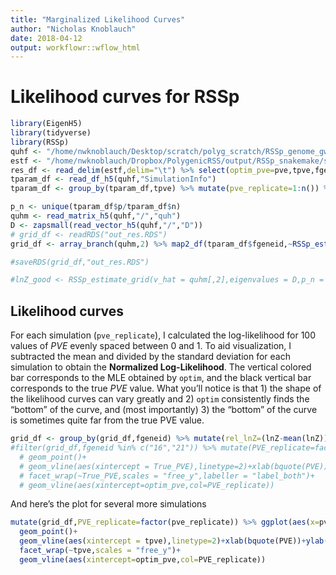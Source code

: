 ```yaml
---
title: "Marginalized Likelihood Curves"
author: "Nicholas Knoblauch"
date: 2018-04-12
output: workflowr::wflow_html
---
```


# Likelihood curves for RSSp

```r
library(EigenH5)
library(tidyverse)
library(RSSp)
quhf <- "/home/nwknoblauch/Desktop/scratch/polyg_scratch/RSSp_genome_gwas_quh/chr2_genred2_genred2_T_omni_RatherLargePVE_T_F.h5"
estf <- "/home/nwknoblauch/Dropbox/PolygenicRSS/output/RSSp_snakemake/sim_chr2_genred2_genred2_T_omni_gwas_RSSp_res_RatherLargePVE_0.0_T_F_F.txt.gz"
res_df <- read_delim(estf,delim="\t") %>% select(optim_pve=pve,tpve,fgeneid) %>% mutate(fgeneid=as.character(fgeneid))
tparam_df <- read_df_h5(quhf,"SimulationInfo")
tparam_df <- group_by(tparam_df,tpve) %>% mutate(pve_replicate=1:n()) %>% ungroup()

p_n <- unique(tparam_df$p/tparam_df$n)
quhm <- read_matrix_h5(quhf,"/","quh")
D <- zapsmall(read_vector_h5(quhf,"/","D"))
# grid_df <- readRDS("out_res.RDS")
grid_df <- array_branch(quhm,2) %>% map2_df(tparam_df$fgeneid,~RSSp_estimate_grid(v_hat = .x,eigenvalues = D,p_n = p_n,grid_points = 100)%>% mutate(fgeneid=.y)) %>% inner_join(tparam_df)

#saveRDS(grid_df,"out_res.RDS")

#lnZ_good <- RSSp_estimate_grid(v_hat = quhm[,2],eigenvalues = D,p_n = p_n,grid_points = 50) %>% mutate(fgeneid="21") %>% inner_join(tparam_df)  
```


## Likelihood curves

For each simulation (`pve_replicate`), I calculated the log-likelihood for 100 values of $PVE$ evenly spaced between 0 and 1.  To aid visualization, I subtracted the mean and divided by the standard deviation for each simulation to obtain the **Normalized Log-Likelihood**.  The vertical colored bar corresponds to the MLE obtained by `optim`, and the black vertical bar corresponds to the true $PVE$ value. What you'll notice is that 1) the shape of the likelihood curves can vary greatly and 2) `optim` consistently finds the "bottom" of the curve, and (most importantly) 3) the "bottom" of the curve is sometimes quite far from the true PVE value. 


```r
grid_df <- group_by(grid_df,fgeneid) %>% mutate(rel_lnZ=(lnZ-mean(lnZ))/sd(lnZ)) %>% ungroup() %>% inner_join(res_df)
#filter(grid_df,fgeneid %in% c("16","21")) %>% mutate(PVE_replicate=factor(pve_replicate)) %>% rename(True_PVE=tpve) %>% ggplot(aes(x=pve,y=rel_lnZ,col=PVE_replicate))+
  # geom_point()+
  # geom_vline(aes(xintercept = True_PVE),linetype=2)+xlab(bquote(PVE))+ylab("Normalized Log Likelihood")+ggtitle("'True' PVE is sometimes far from the minimum","True PVE along black dotted line")+
  # facet_wrap(~True_PVE,scales = "free_y",labeller = "label_both")+
  # geom_vline(aes(xintercept=optim_pve,col=PVE_replicate))
```


And here's the plot for several more simulations

```r
mutate(grid_df,PVE_replicate=factor(pve_replicate)) %>% ggplot(aes(x=pve,y=lnZ,col=PVE_replicate))+
  geom_point()+
  geom_vline(aes(xintercept = tpve),linetype=2)+xlab(bquote(PVE))+ylab("Normalized Log Likelihood")+ggtitle("Normalized Log likelihood along with MLE","True PVE along black dotted line")+
  facet_wrap(~tpve,scales = "free_y")+
  geom_vline(aes(xintercept=optim_pve,col=PVE_replicate))
```


